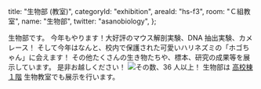   title: "生物部 (教室)",
  categoryId: "exhibition",
  areaId: "hs-f3",
  room: "Ｃ組教室",
  name: "生物部",
  twitter: "asanobiology",
};

生物部です。
今年もやります！大好評のマウス解剖実験、DNA 抽出実験、カメレース！
そして今年はなんと、校内で保護された可愛いハリネズミの「ホゴちゃん」に会えます！
その他たくさんの生き物たちや、標本、研究の成果等を展示しています。
是非お越しください！
![その数、36 人以上！](abc-classroom/members.jpeg "昨年の文化祭のメンバー")
生物部は [高校棟１階](/map/hs-f1) 生物教室でも展示を行います。
